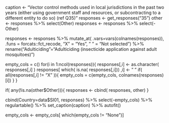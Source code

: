 
caption <- "Vector control methods used in local jurisdictions in the past two years (either using government staff and resources, or subcontracting to a different entity to do so) (ref Q35)"
responses <- get_responses("35")
other <- responses %>% select(Other)
responses <- responses %>% select(-Other)

responses <- responses %>%
  mutate_at( .vars=vars(colnames(responses)),
             .funs = forcats::fct_recode,
             "X" = "Yes",
             " " = "Not selected") %>%
  rename("Adulticiding"="Adulticiding (insecticide application against adult mosquitoes)")

empty_cols = c()
for(i in 1:ncol(responses)){
  responses[,i] <- as.character( responses[,i] )
  responses[ which( is.na( responses[,i])) ,i] <- " "
  if( all(responses[,i] != "X" )){
    empty_cols = c(empty_cols, colnames(responses)[i])
  }
}

if( any(!is.na(other$Other))){
  responses <- cbind( responses, other)
}

cbind(Country=data$SI01, responses) %>%
  select(-empty_cols) %>%
  regulartable() %>%
  set_caption(caption) %>% autofit()

empty_cols <- empty_cols[ which(empty_cols != "None")]

 
